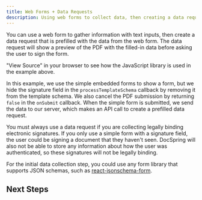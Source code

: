 ```yaml
---
title: Web Forms + Data Requests
description: Using web forms to collect data, then creating a data request to sign the PDF
---
```



You can use a web form to gather information with text inputs,
then create a data request that is prefilled with the data from the web form.
The data request will show a preview of the PDF with the filled-in data before asking
the user to sign the form.

<LinkCard
  title="View Combined Forms Example"
  href="https://docspring.com/embed_simple_plus_data_request_example"
  description="Example combining simple forms with data requests"
/>

<Aside type="tip">
  "View Source" in your browser to see how the JavaScript library is used in the
  example above.
</Aside>

In this example, we use the simple embedded forms to show a form, but we hide the signature field in the `processTemplateSchema` callback by removing it from the template schema. We also cancel the PDF submission by returning `false` in the `onSubmit` callback. When the simple form is submitted, we send the data to our server, which makes an API call to create a prefilled data request.

<Aside type="caution">
  You must always use a data request if you are collecting legally binding
  electronic signatures. If you only use a simple form with a signature field,
  the user could be signing a document that they haven't seen. DocSpring will
  also not be able to store any information about how the user was
  authenticated, so these signatures will not be legally binding.
</Aside>

For the initial data collection step, you could use any form library that supports JSON schemas, such as [react-jsonschema-form](https://github.com/mozilla-services/react-jsonschema-form).

## Next Steps

<LinkCard
  title="Web Forms JavaScript API Reference"
  href="/docs/forms/js-libraries/web-forms-js/"
  description="Complete reference for DocSpring.createSimpleForm() options and callbacks"
/>

<LinkCard
  title="Data Requests JavaScript API Reference"
  href="/docs/forms/js-libraries/data-requests-js/"
  description="Complete reference for DocSpring.createVisualForm() options and callbacks"
/>
